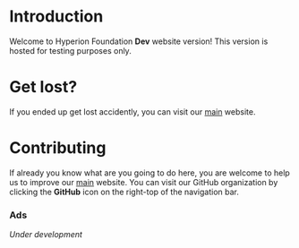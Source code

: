 # Introduction
Welcome to Hyperion Foundation **Dev** website version! This version is hosted for testing purposes only.

# Get lost?
If you ended up get lost accidently, you can visit our [main](https://www.hyperfoundation.xyz) website.

# Contributing
If already you know what are you going to do here, you are welcome to help us to improve our [main](https://www.hyperfoundation.xyz) website.
You can visit our GitHub organization by clicking the **GitHub** icon on the right-top of the navigation bar.

### Ads
*Under development*